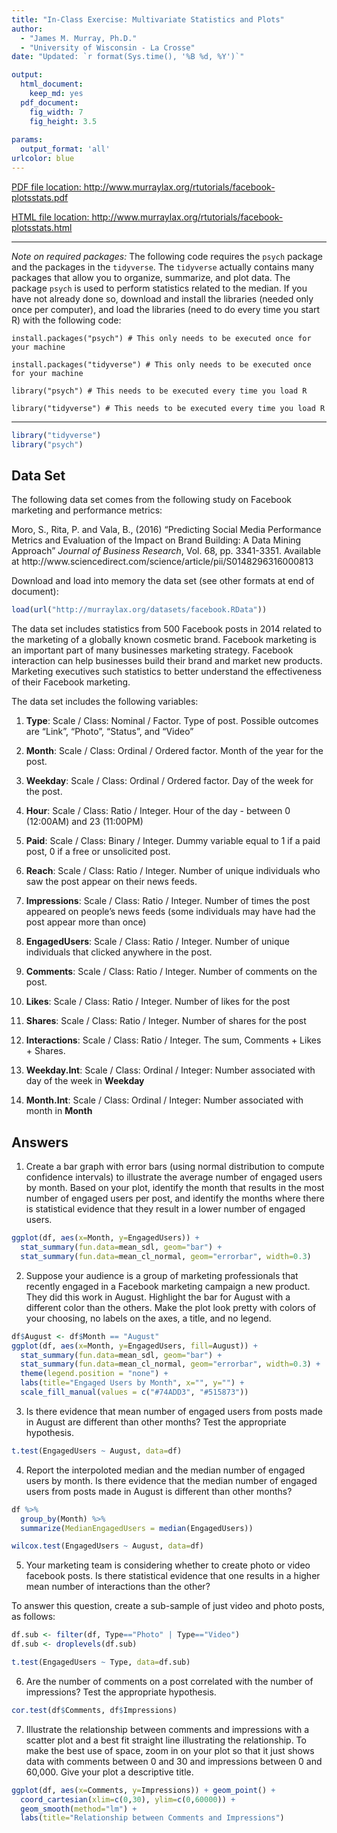 ```yaml
---
title: "In-Class Exercise: Multivariate Statistics and Plots"
author: 
  - "James M. Murray, Ph.D."
  - "University of Wisconsin - La Crosse"
date: "Updated: `r format(Sys.time(), '%B %d, %Y')`"

output: 
  html_document:
    keep_md: yes
  pdf_document: 
    fig_width: 7
    fig_height: 3.5
    
params:
  output_format: 'all'
urlcolor: blue
---
```


[PDF file location: http://www.murraylax.org/rtutorials/facebook-plotsstats.pdf](http://www.murraylax.org/rtutorials/facebook-plotsstats.pdf)

[HTML file location: http://www.murraylax.org/rtutorials/facebook-plotsstats.html](http://www.murraylax.org/rtutorials/facebook-plotsstats.html)

* * * * 
*Note on required packages:*  The following code requires the `psych` package and the packages in the `tidyverse`. The `tidyverse` actually contains many packages that allow you to organize, summarize, and plot data. The package `psych` is used to perform statistics related to the median. If you have not already done so, download and install the libraries (needed only once per computer), and load the libraries (need to do every time you start R) with the following code:

`install.packages("psych") # This only needs to be executed once for your machine`  

`install.packages("tidyverse") # This only needs to be executed once for your machine`  

`library("psych") # This needs to be executed every time you load R`

`library("tidyverse") # This needs to be executed every time you load R`

* * * * 
```r
library("tidyverse")
library("psych")
```

## Data Set ##

The following data set comes from the following study on Facebook marketing and performance metrics:

Moro, S., Rita, P. and Vala, B., (2016) "Predicting Social Media Performance Metrics and Evaluation of the Impact on Brand Building: A Data Mining Approach" *Journal of Business Research*, Vol. 68, pp. 3341-3351. Available at http://www.sciencedirect.com/science/article/pii/S0148296316000813

Download and load into memory the data set (see other formats at end of document):
```r
load(url("http://murraylax.org/datasets/facebook.RData"))
```

The data set includes statistics from 500 Facebook posts in 2014 related to the marketing of a globally known cosmetic brand. Facebook marketing is an important part of many businesses marketing strategy. Facebook interaction can help businesses build their brand and market new products. Marketing executives such statistics to better understand the effectiveness of their Facebook marketing.

The data set includes the following variables:

1. **Type**: Scale / Class: Nominal / Factor. Type of post. Possible outcomes are "Link", "Photo", "Status", and "Video"

2. **Month**: Scale / Class: Ordinal / Ordered factor. Month of the year for the post.

3. **Weekday**: Scale / Class: Ordinal / Ordered factor. Day of the week for the post.

4. **Hour**: Scale / Class: Ratio / Integer. Hour of the day - between 0 (12:00AM) and 23 (11:00PM)

5. **Paid**: Scale / Class: Binary / Integer. Dummy variable equal to 1 if a paid post, 0 if a free or unsolicited post.

6. **Reach**: Scale / Class: Ratio / Integer. Number of unique individuals who saw the post appear on their news feeds.

7. **Impressions**: Scale / Class: Ratio / Integer. Number of times the post appeared on people's news feeds (some individuals may have had the post appear more than once)

8. **EngagedUsers**: Scale / Class: Ratio / Integer. Number of unique individuals that clicked anywhere in the post. 

9. **Comments**: Scale / Class: Ratio / Integer. Number of comments on the post.

10. **Likes**: Scale / Class: Ratio / Integer. Number of likes for the post

11. **Shares**: Scale / Class: Ratio / Integer. Number of shares for the post

12. **Interactions**: Scale / Class: Ratio / Integer. The sum, Comments + Likes + Shares.

13. **Weekday.Int**: Scale / Class: Ordinal / Integer: Number associated with day of the week in **Weekday**

14. **Month.Int**: Scale / Class: Ordinal / Integer: Number associated with month in **Month**

## Answers ##

1. Create a bar graph with error bars (using normal distribution to compute confidence intervals) to illustrate the average number of engaged users by month. Based on your plot, identify the month that results in the most number of engaged users per post, and identify the months where there is statistical evidence that they result in a lower number of engaged users.

```r
ggplot(df, aes(x=Month, y=EngagedUsers)) + 
  stat_summary(fun.data=mean_sdl, geom="bar") +
  stat_summary(fun.data=mean_cl_normal, geom="errorbar", width=0.3)
```

2. Suppose your audience is a group of marketing professionals that recently engaged in a Facebook marketing campaign a new product.  They did this work in August.  Highlight the bar for August with a different color than the others. Make the plot look pretty with colors of your choosing, no labels on the axes, a title, and no legend.

```r
df$August <- df$Month == "August"
ggplot(df, aes(x=Month, y=EngagedUsers, fill=August)) + 
  stat_summary(fun.data=mean_sdl, geom="bar") +
  stat_summary(fun.data=mean_cl_normal, geom="errorbar", width=0.3) +
  theme(legend.position = "none") +
  labs(title="Engaged Users by Month", x="", y="") +
  scale_fill_manual(values = c("#74ADD3", "#515873"))
```

3. Is there evidence that mean number of engaged users from posts made in August are different than other months? Test the appropriate hypothesis.

```r
t.test(EngagedUsers ~ August, data=df)
```

4. Report the interpoloted median and the median number of engaged users by month. Is there evidence that the median number of engaged users from posts made in August is different than other months?

```r
df %>%
  group_by(Month) %>%
  summarize(MedianEngagedUsers = median(EngagedUsers))

wilcox.test(EngagedUsers ~ August, data=df)
```
5. Your marketing team is considering whether to create photo or video facebook posts. Is there statistical evidence that one results in a higher mean number of interactions than the other?

To answer this question, create a sub-sample of just video and photo posts, as follows:
```r
df.sub <- filter(df, Type=="Photo" | Type=="Video")
df.sub <- droplevels(df.sub)
```

```r
t.test(EngagedUsers ~ Type, data=df.sub)
```

6. Are the number of comments on a post correlated with the number of impressions? Test the appropriate hypothesis.

```r
cor.test(df$Comments, df$Impressions)
```

7. Illustrate the relationship between comments and impressions with a scatter plot and a best fit straight line illustrating the relationship. To make the best use of space, zoom in on your plot so that it just shows data with comments between 0 and 30 and impressions between 0 and 60,000. Give your plot a descriptive title.

```r
ggplot(df, aes(x=Comments, y=Impressions)) + geom_point() +
  coord_cartesian(xlim=c(0,30), ylim=c(0,60000)) +
  geom_smooth(method="lm") +
  labs(title="Relationship between Comments and Impressions")
```